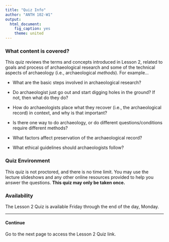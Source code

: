 ```yaml
---
title: "Quiz Info"
author: "ANTH 102-W1"
output:
  html_document:
    fig_caption: yes
    theme: united
---
```


### What content is covered?
This quiz reviews the terms and concepts introduced in Lesson 2, related to goals and process of archaeological research and some of the technical aspects of archaeology (i.e., archaeological *methods*). For example...

- What are the basic steps involved in archaeological research?

- Do archaeologist just go out and start digging holes in the ground? If not, then what do they do?

- How do archaeologists place what they recover (i.e., the archaeological record) in context, and why is that important?

- Is there one way to do archaeology, or do different questions/conditions require different methods?

- What factors affect preservation of the archaeological record?

- What ethical guidelines should archaeologists follow?


### Quiz Environment
This quiz is not proctored, and there is no time limit. You may use the lecture slideshows and any other online resources provided to help you answer the questions. __This quiz may only be taken once.__

### Availability
The Lesson 2 Quiz is available Friday through the end of the day, Monday.

----

#### Continue

Go to the next page to access the Lesson 2 Quiz link.